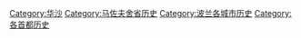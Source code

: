 [[Category:华沙|Category:华沙]]
[[Category:马佐夫舍省历史|Category:马佐夫舍省历史]]
[[Category:波兰各城市历史|Category:波兰各城市历史]]
[[Category:各首都历史|Category:各首都历史]]